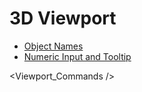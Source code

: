 
# 3D Viewport

- [Object Names](./3d-viewport/object-names)
- [Numeric Input and Tooltip](./3d-viewport/numeric-input-and-tooltip)

<Viewport_Commands />


